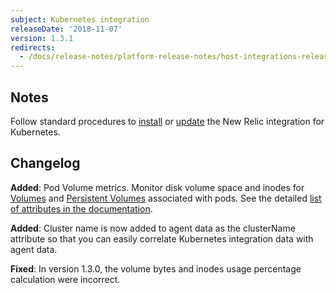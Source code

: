 ```yaml
---
subject: Kubernetes integration
releaseDate: '2018-11-07'
version: 1.3.1
redirects:
  - /docs/release-notes/platform-release-notes/host-integrations-release-notes/new-relic-integration-kubernetes-131
---
```


## Notes

Follow standard procedures to [install](/docs/integrations/host-integrations/host-integrations-list/kubernetes-monitoring-integration#install) or [update](/docs/integrations/host-integrations/host-integrations-list/kubernetes-monitoring-integration#update) the New Relic integration for Kubernetes.

## Changelog

**Added**: Pod Volume metrics. Monitor disk volume space and inodes for [Volumes](https://kubernetes.io/docs/concepts/storage/volumes/) and [Persistent Volumes](https://kubernetes.io/docs/concepts/storage/persistent-volumes/) associated with pods. See the detailed [list of attributes in the documentation](https://docs.newrelic.com/docs/integrations/host-integrations/host-integrations-list/kubernetes-monitoring-integration#volume-data).

**Added**: Cluster name is now added to agent data as the clusterName attribute so that you can easily correlate Kubernetes integration data with agent data.

**Fixed**: In version 1.3.0, the volume bytes and inodes usage percentage calculation were incorrect.
